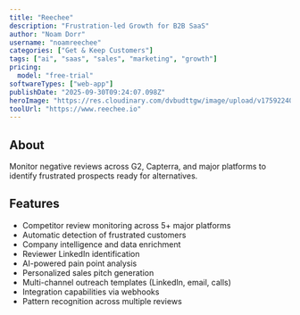 ```yaml
---
title: "Reechee"
description: "Frustration-led Growth for B2B SaaS"
author: "Noam Dorr"
username: "noamreechee"
categories: ["Get & Keep Customers"]
tags: ["ai", "saas", "sales", "marketing", "growth"]
pricing:
  model: "free-trial"
softwareTypes: ["web-app"]
publishDate: "2025-09-30T09:24:07.098Z"
heroImage: "https://res.cloudinary.com/dvbudttgw/image/upload/v1759224085/clofyx6vwofphik31hyk.png"
toolUrl: "https://www.reechee.io"
---
```

## About
Monitor negative reviews across G2, Capterra, and major platforms to identify frustrated prospects ready for alternatives.

## Features
- Competitor review monitoring across 5+ major platforms
- Automatic detection of frustrated customers
- Company intelligence and data enrichment
- Reviewer LinkedIn identification
- AI-powered pain point analysis
- Personalized sales pitch generation
- Multi-channel outreach templates (LinkedIn, email, calls)
- Integration capabilities via webhooks
- Pattern recognition across multiple reviews